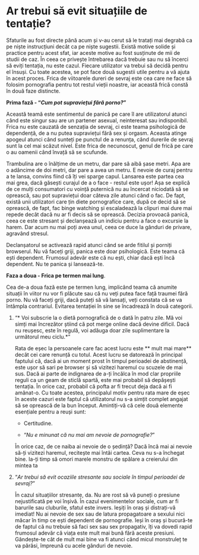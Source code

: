 # Ar trebui să evit situațiile de tentație?

Sfaturile au fost directe până acum și v-au cerut să le tratați mai degrabă ca pe niște instrucțiuni decât ca pe niște sugestii. Există motive solide și practice pentru acest sfat, iar aceste motive au fost susținute de mii de studii de caz. În ceea ce privește întrebarea dacă trebuie sau nu să încerci să eviți tentația, nu este cazul. Fiecare utilizator va trebui să decidă pentru el însuși. Cu toate acestea, se pot face două sugestii utile pentru a vă ajuta în acest proces. Frica de viitoarele dureri de sevraj este cea care ne face să folosim pornografia pentru tot restul vieții noastre, iar această frică constă în două faze distincte.

**Prima fază - "*Cum pot supraviețui fără porno?*"**

Această teamă este sentimentul de panică pe care îl are utilizatorul atunci când este singur sau are un partener asexual, neinteresat sau indisponibil. Frica nu este cauzată de senzația de sevraj, ci este teama psihologică de dependență, de a nu putea supraviețui fără sex și orgasm. Aceasta atinge apogeul atunci când sunteți pe punctul de a renunța, când durerile de sevraj sunt la cel mai scăzut nivel. Este frica de necunoscut, genul de frică pe care o au oamenii când învață să se scufunde.

Trambulina are o înălțime de un metru, dar pare să aibă șase metri. Apa are o adâncime de doi metri, dar pare a avea un metru. E nevoie de curaj pentru a te lansa, convins fiind că îți vei sparge capul. Lansarea este partea cea mai grea, dacă găsești curajul de a o face - restul este ușor! Așa se explică de ce mulți consumatori cu voință puternică nu au încercat niciodată să se oprească, sau pot supraviețui doar câteva zile atunci când o fac. De fapt, există unii utilizatori care țin diete pornografice care, după ce decid să se oprească, de fapt, fac binge watching și escaladează la clipuri mai dure mai repede decât dacă nu ar fi decis să se oprească. Decizia provoacă panică, ceea ce este stresant și declanșează un indiciu pentru a face o excursie la harem. Dar acum nu mai poți avea unul, ceea ce duce la gânduri de privare, agravând stresul.

Declanșatorul se activează rapid atunci când se arde fitilul și porniți browserul. Nu vă faceți griji, panica este doar psihologică. Este teama că ești dependent. Frumosul adevăr este că nu ești, chiar dacă ești încă dependent. Nu te panica și lansează-te.

**Faza a doua - Frica pe termen mai lung**.

Cea de-a doua fază este pe termen lung, implicând teama că anumite situații în viitor nu vor fi plăcute sau că nu veți putea face față traumei fără porno. Nu vă faceți griji, dacă puteți să vă lansați, veți constata că se va întâmpla contrariul. Evitarea tentației în sine se încadrează în două categorii.

1.  "* Voi subscrie la o dietă pornografică de o dată în patru zile. Mă voi simți mai încrezător știind că pot merge online dacă devine dificil. Dacă nu reușesc, este în regulă, voi adăuga doar zile suplimentare la următorul meu ciclu.*"

    Rata de eșec la persoanele care fac acest lucru este ** mult mai mare** decât cei care renunță cu totul. Acest lucru se datorează în principal faptului că, dacă ai un moment prost în timpul perioadei de abstinență, este ușor să sari pe browser și să vizitezi haremul cu scuzele de mai sus. Dacă ai parte de indignarea de a-ți încălca în mod clar propriile reguli ca un geam de sticlă spartă, este mai probabil să depășești tentația. În orice caz, probabil că pofta ar fi trecut deja dacă ai fi amânat-o. Cu toate acestea, principalul motiv pentru rata mare de eșec în aceste cazuri este faptul că utilizatorul nu s-a simțit complet angajat să se oprească de la bun început. Amintiți-vă că cele două elemente esențiale pentru a reuși sunt:

    - Certitudine.

    - "*Nu e minunat că nu mai am nevoie de pornografie?*"

    În orice caz, de ce naiba ai nevoie de o ședință? Dacă încă mai ai nevoie să-ți vizitezi haremul, recitește mai întâi cartea. Ceva nu s-a închegat bine. Ia-ți timp să omori marele monstru de spălare a creierului din mintea ta

2.  "*Ar trebui să evit ocaziile stresante sau sociale în timpul perioadei de sevraj?*"

    În cazul situațiilor stresante, da. Nu are rost să vă puneți o presiune nejustificată pe voi înșivă. În cazul evenimentelor sociale, cum ar fi barurile sau cluburile, sfatul este invers. Ieșiți în oraș și distrați-vă imediat! Nu ai nevoie de sex sau de latura propagatoare a sexului nici măcar în timp ce ești dependent de pornografie. Ieși în oraș și bucură-te de faptul că nu trebuie să faci sex sau sex propagativ, îți va dovedi rapid frumosul adevăr că viața este mult mai bună fără aceste presiuni. Gândește-te cât de mult mai bine va fi atunci când micul monstruleț te va părăsi, împreună cu acele gânduri de nevoie.
